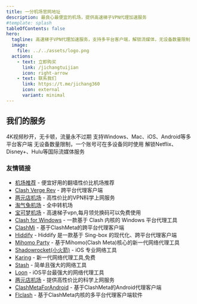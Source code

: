 ```yaml
---
title: 一分机场官网地址
description: 最良心最便宜的机场，提供高速梯子VPN代理加速服务
#template: splash
tableOfContents: false
hero:
  tagline: 高速梯子VPN代理加速服务，支持多平台客户端，解锁流媒体，无设备数量限制
  image:
    file: ../../assets/logo.png
  actions:
    - text: 立即购买
      link: /jichangtuijian
      icon: right-arrow
    - text: 联系我们
      link: https://t.me/jichang360
      icon: external
      variant: minimal
---
```



## 我们的服务

<CardGrid stagger>
	<Card title="高速稳定" icon="rocket">
		4K视频秒开，无卡顿，流量永不过期
	</Card>
	<Card title="多平台支持" icon="devices">
		支持Windows、Mac、iOS、Android等多平台客户端
	</Card>
	<Card title="无设备限制" icon="approve-check">
		无设备数量限制，一个账号可在多设备同时使用
	</Card>
	<Card title="流媒体解锁" icon="open-book">
		解锁Netflix、Disney+、Hulu等国际流媒体服务
	</Card>
</CardGrid>

### 友情链接
- [机场推荐](https://jichangtuijian.uk) - 便宜好用的翻墙性价比机场推荐
- [Clash Verge Rev](https://clash-verge-rev.org/) - 跨平台代理客户端
- [两元店机场](https://liangyuan.bid) - 高性价比的VPN科学上网服务
- [淘气兔机场](https://taoqitu.uk/) - 全中转机场
- [宝可梦机场](https://baokemeng.bid) - 高速梯子vpn,每月领兑换码可以免费使用
- [Clash for Windows](https://clashforwin.bid) - 一款基于 Clash 内核的 Windows 平台代理工具
- [ClashMi](https://clashmi.uk) - 基于ClashMeta的跨平台代理客户端
- [Hiddify](https://hiddifycn.org) - Hiddify 是一款基于 Sing-box 的现代化、跨平台代理客户端
- [Mihomo Party](https://mihomoparty.bid) - 基于Mihomo(Clash Meta)核心的新一代网络代理工具
- [Shadowrocket(小火箭)](https://shadowrocket.uk) - iOS 专业网络工具
- [Karing](https://karings.org) - 新一代网络代理工具,免费
- [Stash](https://stashapp.uk) - 简单且强大的网络工具
- [Loon](https://nsloon.uk) - iOS平台最强大的网络代理工具
- [两元店机场](https://yijc.org) - 提供高性价比的科学上网服务
- [ClashMetaForAndroid](https://clashmeta.bid) - 基于ClashMeta的Android代理客户端
- [Flclash](https://flclash.men) - 基于ClashMeta内核的多平台代理客户端软件